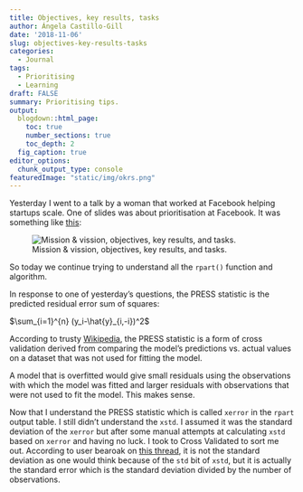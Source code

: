```yaml
---
title: Objectives, key results, tasks
author: Ángela Castillo-Gill
date: '2018-11-06'
slug: objectives-key-results-tasks
categories:
  - Journal
tags: 
  - Prioritising
  - Learning
draft: FALSE
summary: Prioritising tips. 
output:
  blogdown::html_page:
    toc: true
    number_sections: true
    toc_depth: 2
  fig_caption: true
editor_options: 
  chunk_output_type: console
featuredImage: "static/img/okrs.png"
---
```


Yesterday I went to a talk by a woman that worked at Facebook helping startups scale. One of slides was about prioritisation at Facebook. It was something like [this](https://www.scrumdesk.com/wp-content/uploads/okr-1.png): 

![Mission & vission, objectives, key results, and tasks.](static/img/okrs.png)

So today we continue trying to understand all the `rpart()` function and algorithm. 

In response to one of yesterday's questions, the PRESS statistic is the predicted residual error sum of squares:

$\sum_{i=1}^{n} (y_i-\hat{y}_{i,-i})^2$

According to trusty [Wikipedia](https://en.wikipedia.org/wiki/PRESS_statistic), the PRESS statistic is a form of cross validation derived from comparing the model's predictions vs. actual values on a dataset that was not used for fitting the model.

A model that is overfitted would give small residuals using the observations with which the model was fitted and larger residuals with observations that were not used to fit the model. This makes sense. 

Now that I understand the PRESS statistic which is called `xerror` in the `rpart` output table. I still didn't understand the `xstd`. I assumed it was the standard deviation of the `xerror` but after some manual attempts at calculating `xstd` based on `xerror` and having no luck. I took to Cross Validated to sort me out. According to user bearoak on [this thread](https://stats.stackexchange.com/questions/92547/r-rpart-cross-validation-and-1-se-rule-why-is-the-column-in-cptable-called-xst), it is not the standard deviation as one would think because of the `std` bit of `xstd`, but it is actually the standard error which is the standard deviation divided by the number of observations. 

